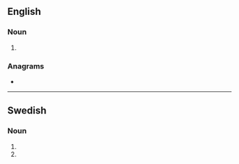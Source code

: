 ==English==

===Noun===
{{head|en|noun form}}

# {{plural of|ark|lang=en}}

===Anagrams===
* {{anagrams|en|a=akrs|AKRs|Kars|Sark|kars|ksar|sark|skar}}

----

==Swedish==

===Noun===
{{head|sv|noun form}}

# {{sv-noun-form-indef-gen-pl|ark}}
# {{sv-noun-form-indef-gen|ark}}